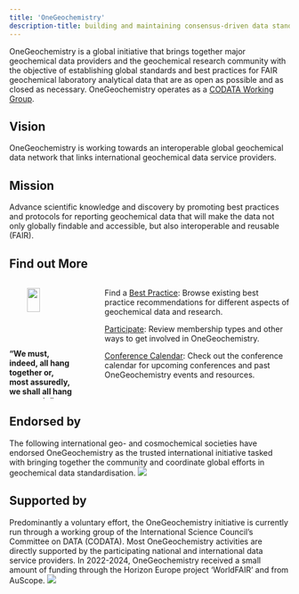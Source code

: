 ```yaml
---
title: 'OneGeochemistry'
description-title: building and maintaining consensus-driven data standards for geochemistry
---
```


OneGeochemistry is a global initiative that brings together major geochemical data providers and the geochemical research community with the objective of establishing global standards and best practices for FAIR geochemical laboratory analytical data that are as open as possible and as closed as necessary.
OneGeochemistry operates as a [CODATA Working Group](https://codata.org/initiatives/making-data-work/worldfair-2/onegeochemistry-wg/).

::: {.callout-warning icon=false}
## Vision
OneGeochemistry is working towards an interoperable global geochemical data network that links international geochemical data service providers.
:::

::: {.callout-tip icon=false}
## Mission
Advance scientific knowledge and discovery by promoting best practices and protocols for reporting geochemical data that will make the data not only globally findable and accessible, but also interoperable and reusable (FAIR).
:::



## Find out More {#sec-test}

::::: {.columns}

::: {.column width="25%"}

![](images/benjamin-franklin.png){width=45% style="display: block; margin: 0 auto"}

**“We must, indeed, all hang together or, most assuredly, we shall all hang separately”.**

*Benjamin Franklin*

:::


::: {.column width="3%"}
:::

:::: {.column width="72%"}

::: {.callout-note appearance="simple" icon=false}
Find a [Best Practice](best_practices.qmd): Browse existing best practice recommendations for different aspects of geochemical data and research.
:::

::: {.callout-note appearance="simple" icon=false}
[Participate](participate.qmd): Review membership types and other ways to get involved in OneGeochemistry.
:::

::: {.callout-note appearance="simple" icon=false}
[Conference Calendar](https://onegeochemistry.github.io/events.html#sec-calendar): Check out the conference calendar for upcoming conferences and past OneGeochemistry events and resources.
:::
::::
:::::





<!--::: {.column-margin}
**“We must, indeed, all hang together or, most assuredly, we shall all hang separately”.**\
*Benjamin Franklin*
:::-->

<!--
- **Find a [Best Practice](best_practices.qmd):**
browse existing best practice recommendations for different aspects of geochemical data and research.


- **[Participate](participate.qmd):**
Review membership types and other ways to get involved in OneGeochemistry.


- **[Conference Calendar](https://onegeochemistry.github.io/participate.html#sec-calendar):**
Check out the conference calendar for upcoming conferences and past OneGeochemistry events and resources.
-->


<!--::: {.callout-note appearance="simple" icon=false}
## Find a [Best Practice](best_practices.qmd):
Browse existing best practice recommendations for different aspects of geochemical data and research.
:::

::: {.callout-note appearance="simple" icon=false}
## [Participate](participate.qmd):
Review membership types and other ways to get involved in OneGeochemistry.
:::

::: {.callout-note appearance="simple" icon=false}
## [Conference Calendar](https://onegeochemistry.github.io/participate.html#sec-calendar)
Check out the conference calendar for upcoming conferences and past OneGeochemistry events and resources.
:::

:::: {.columns}
::: {.column width="90%"}
**“We must, indeed, all hang together or, most assuredly, we shall all hang separately”.**\
*Benjamin Franklin*
:::
::: {.column width="2%"}
:::
::: {.column width="8%"}
![](images/benjamin-franklin.png)
:::
::::-->



<!--::: {layout=[40,-10,40,-10,40]}

[![<font size="4"> Our Mission </font>](images/logo.png)](our_mission.qmd)

[![<font size="4"> Existing Best Practices </font>](images/best-practice2.jpg)](best_practices.qmd)

[![<font size="4"> Participate</font>](images/help.png)](participate.qmd)
:::-->



## Endorsed by
The following international geo- and cosmochemical societies have endorsed OneGeochemistry as the trusted international initiative tasked with bringing together the community and coordinate global efforts in geochemical data standardisation.
![](images/endorsers.png)



## Supported by
Predominantly a voluntary effort, the OneGeochemistry initiative is currently run through a working group of the International Science Council’s Committee on DATA (CODATA). Most OneGeochemistry activities are directly supported by the participating national and international data service providers. In 2022-2024, OneGeochemistry received a small amount of funding through the Horizon Europe project 'WorldFAIR' and from AuScope. 
![](images/supporters.png)

